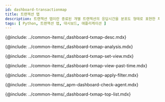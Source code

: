 ```yaml
---
id: dashboard-transactionmap
title: 트랜잭션 맵
description: 트랜잭션 맵이란 종료된 개별 트랜잭션의 응답시간을 분포도 형태로 표현한 차트입니다.
tags: [ Python, 트랜잭션 맵, 대시보드, 애플리케이션 ]
---
```


{@include: ../common-items/_dashboard-txmap-desc.mdx} 

<!-- 트레이스 분석하기-->
{@include: ../common-items/_dashboard-txmap-analysis.mdx}

<!-- 조회 기준 변경하기-->
{@include: ../common-items/_dashboard-txmap-set-view.mdx}

<!-- 과거 데이터 조회하기-->
{@include: ../common-items/_dashboard-txmap-view-past-time.mdx}

<!-- 필터 적용하기-->
{@include: ../common-items/_dashboard-txmap-apply-filter.mdx}

<!-- 에이전트 확인하기-->
{@include: ../common-items/_apm-dashboard-check-agent.mdx}

<!-- 상위 목록 확인하기-->
{@include: ../common-items/_dashboard-txmap-top-list.mdx} 